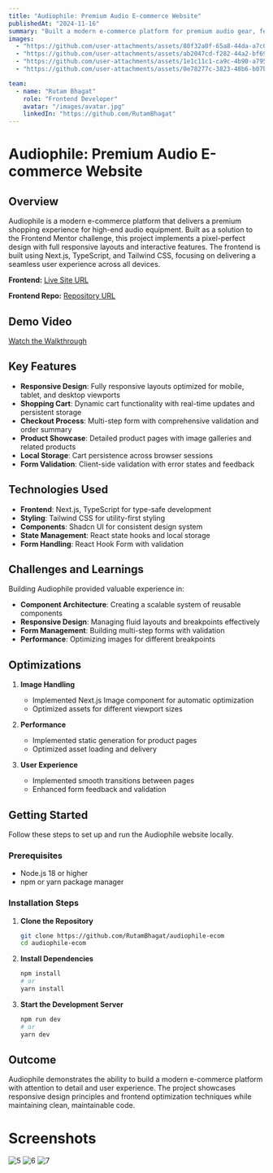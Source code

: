 ```yaml
---
title: "Audiophile: Premium Audio E-commerce Website"
publishedAt: "2024-11-16"
summary: "Built a modern e-commerce platform for premium audio gear, featuring a responsive design, cart management, and checkout process. Implemented using Next.js, TypeScript, and Tailwind CSS."
images:
  - "https://github.com/user-attachments/assets/80f32a0f-65a8-44da-a7c0-82909696a2ea"
  - "https://github.com/user-attachments/assets/ab2047cd-f282-44a2-bf69-e6dd897b691f"
  - "https://github.com/user-attachments/assets/1e1c11c1-ca9c-4b90-a795-955ae3f142a9"
  - "https://github.com/user-attachments/assets/0e78277c-3823-48b6-b07b-be229d7a585c"

team:
  - name: "Rutam Bhagat"
    role: "Frontend Developer"
    avatar: "/images/avatar.jpg"
    linkedIn: "https://github.com/RutamBhagat"
---
```


# Audiophile: Premium Audio E-commerce Website

## Overview

Audiophile is a modern e-commerce platform that delivers a premium shopping experience for high-end audio equipment. Built as a solution to the Frontend Mentor challenge, this project implements a pixel-perfect design with full responsive layouts and interactive features. The frontend is built using Next.js, TypeScript, and Tailwind CSS, focusing on delivering a seamless user experience across all devices.

**Frontend:** [Live Site URL](https://audiophile-ecom-eight.vercel.app)

**Frontend Repo:** [Repository URL](https://github.com/RutamBhagat/audiophile-ecom)

## Demo Video

[Watch the Walkthrough](https://github.com/user-attachments/assets/64153872-f95f-4057-93c7-5937b9990344)

## Key Features

- **Responsive Design**: Fully responsive layouts optimized for mobile, tablet, and desktop viewports
- **Shopping Cart**: Dynamic cart functionality with real-time updates and persistent storage
- **Checkout Process**: Multi-step form with comprehensive validation and order summary
- **Product Showcase**: Detailed product pages with image galleries and related products
- **Local Storage**: Cart persistence across browser sessions
- **Form Validation**: Client-side validation with error states and feedback

## Technologies Used

- **Frontend**: Next.js, TypeScript for type-safe development
- **Styling**: Tailwind CSS for utility-first styling
- **Components**: Shadcn UI for consistent design system
- **State Management**: React state hooks and local storage
- **Form Handling**: React Hook Form with validation

## Challenges and Learnings

Building Audiophile provided valuable experience in:

- **Component Architecture**: Creating a scalable system of reusable components
- **Responsive Design**: Managing fluid layouts and breakpoints effectively
- **Form Management**: Building multi-step forms with validation
- **Performance**: Optimizing images for different breakpoints

## Optimizations

1. **Image Handling**

   - Implemented Next.js Image component for automatic optimization
   - Optimized assets for different viewport sizes

2. **Performance**

   - Implemented static generation for product pages
   - Optimized asset loading and delivery

3. **User Experience**
   - Implemented smooth transitions between pages
   - Enhanced form feedback and validation

## Getting Started

Follow these steps to set up and run the Audiophile website locally.

### Prerequisites

- Node.js 18 or higher
- npm or yarn package manager

### Installation Steps

1. **Clone the Repository**

   ```bash
   git clone https://github.com/RutamBhagat/audiophile-ecom
   cd audiophile-ecom
   ```

2. **Install Dependencies**

   ```bash
   npm install
   # or
   yarn install
   ```

3. **Start the Development Server**
   ```bash
   npm run dev
   # or
   yarn dev
   ```

## Outcome

Audiophile demonstrates the ability to build a modern e-commerce platform with attention to detail and user experience. The project showcases responsive design principles and frontend optimization techniques while maintaining clean, maintainable code.

# Screenshots

![5](https://github.com/user-attachments/assets/ec8d81ef-ca79-42e5-8e62-523cce1737a0)
![6](https://github.com/user-attachments/assets/3c03109d-5bce-499c-a92a-2f3379d227b4)
![7](https://github.com/user-attachments/assets/36bdaab0-a368-4de6-ab79-ebef79e9231c)
